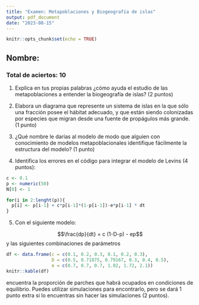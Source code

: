```yaml
---
title: "Examen: Metapoblaciones y Biogeografía de islas"
output: pdf_document
date: "2023-08-15"
---
```


```r
knitr::opts_chunk$set(echo = TRUE)
```

## Nombre:

### Total de aciertos: 10

1. Explica en tus propias palabras ¿cómo ayuda el estudio de las metapoblaciones a entender la biogeografía de islas? (2 puntos)

2. Elabora un diagrama que represente un sistema de islas en la que sólo una fracción posee el hábitat adecuado, y que están siendo colonizadas por especies que migran desde una fuente de propágulos más grande. (1 punto)

3. ¿Qué nombre le darías al modelo de modo que alguien con conocimiento de modelos metapoblacionales identifique fácilmente la estructura del modelo? (1 punto)

4. Identifica los errores en el código para integrar el modelo de Levins (4 puntos):

```r
c <- 0.1
p <- numeric(50)
N[0] <- 1

for(i in 2:lenght(p)){
  p[i] <- p[i-1] + c*p[i-1]*(1-p[i-1])-e*p[i-1] * dt
}
```

5. Con el siguiente modelo:

$$\frac{dp}{dt} = c (1-D-p) - ep$$
y las siguientes combinaciones de parámetros

```r
df <- data.frame(c = c(0.1, 0.2, 0.3, 0.1, 0.2, 0.3),
                 D = c(0.5, 0.71875, 0.79167, 0.3, 0.4, 0.5),
                 e = c(0.7, 0.7, 0.7, 1.02, 1.72, 2.1))
knitr::kable(df)
```

encuentra la proporción de parches que habrá ocupados en condiciones de equilibrio. Puedes utilizar simulaciones para encontrarlo, pero se dará 1 punto extra si lo encuentras sin hacer las simulaciones (2 puntos).
